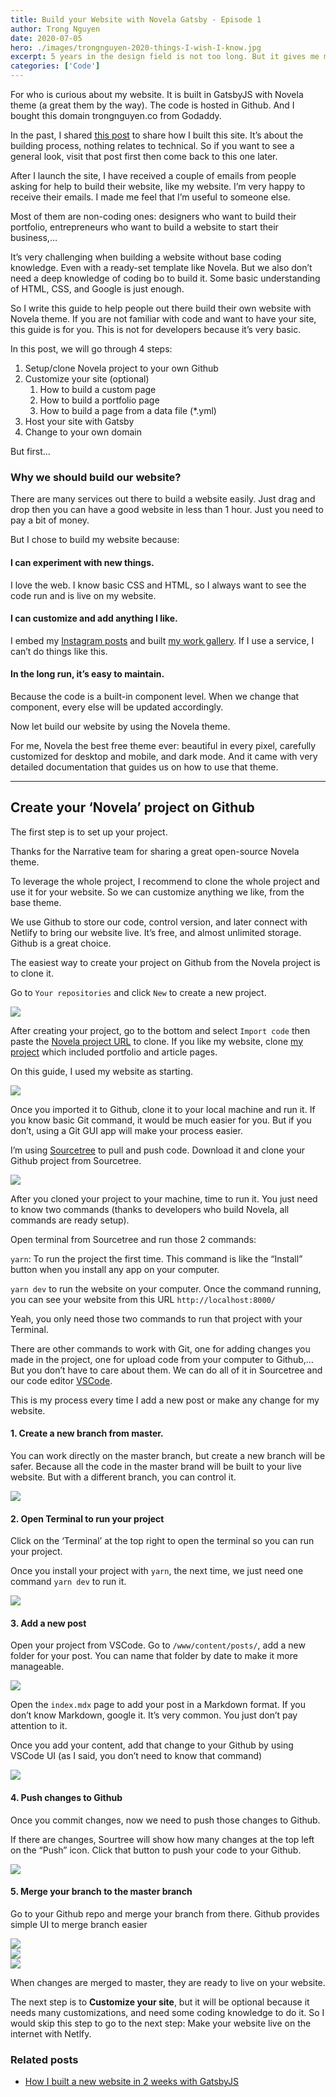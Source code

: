 ```yaml
---
title: Build your Website with Novela Gatsby - Episode 1
author: Trong Nguyen
date: 2020-07-05
hero: ./images/trongnguyen-2020-things-I-wish-I-know.jpg
excerpt: 5 years in the design field is not too long. But it gives me many lessons that if I knew about it before, it will be a better designer than I am today.
categories: ['Code']
---
```


For who is curious about my website. It is built in GatsbyJS with Novela theme (a great them by the way). The code is hosted in Github. And I bought this domain trongnguyen.co from Godaddy.

In the past, I shared [this post](https://trongnguyen.co/how-i-built-a-new-website-in-2-weeks-with-gatsbyjs) to share how I built this site. It’s about the building process, nothing relates to technical. So if you want to see a general look, visit that post first then come back to this one later.

After I launch the site, I have received a couple of emails from people asking for help to build their website, like my website. I’m very happy to receive their emails. I made me feel that I’m useful to someone else.

Most of them are non-coding ones: designers who want to build their portfolio, entrepreneurs who want to build a website to start their business,…

It’s very challenging when building a website without base coding knowledge. Even with a ready-set template like Novela. But we also don’t need a deep knowledge of coding bo to build it. Some basic understanding of HTML, CSS, and Google is just enough.

So I write this guide to help people out there build their own website with Novela theme. If you are not familiar with code and want to have your site, this guide is for you. This is not for developers because it’s very basic.

In this post, we will go through 4 steps:

1. Setup/clone Novela project to your own Github
2. Customize your site (optional)
    1. How to build a custom page
    2. How to build a portfolio page
    3. How to build a page from a data file (*.yml)
3. Host your site with Gatsby
4. Change to your own domain

But first…

### Why we should build our website?
There are many services out there to build a website easily. Just drag and drop then you can have a good website in less than 1 hour. Just you need to pay a bit of money.

But I chose to build my website because:

#### I can experiment with new things.
I love the web. I know basic CSS and HTML, so I always want to see the code run and is live on my website.

#### I can customize and add anything I like.
I embed my [Instagram posts](https://trongnguyen.co/design-tips) and built [my work gallery](https://trongnguyen.co/gallery). If I use a service, I can’t do things like this.

#### In the long run, it’s easy to maintain.
Because the code is a built-in component level. When we change that component, every else will be updated accordingly.

Now let build our website by using the Novela theme.

For me, Novela the best free theme ever: beautiful in every pixel, carefully customized for desktop and mobile, and dark mode. And it came with very detailed documentation that guides us on how to use that theme.

---

## Create your ‘Novela’ project on Github
The first step is to set up your project.

Thanks for the Narrative team for sharing a great open-source Novela theme.

To leverage the whole project, I recommend to clone the whole project and use it for your website. So we can customize anything we like, from the base theme.

We use Github to store our code, control version, and later connect with Netlify to bring our website live. It’s free, and almost unlimited storage. Github is a great choice.

The easiest way to create your project on Github from the Novela project is to clone it.

Go to `Your repositories` and click `New` to create a new project.

<div class="Image__Small">
  <img src="./images/trongnguyen-2020-build-your-website-1.jpg" />
</div>

After creating your project, go to the bottom and select `Import code` then paste the [Novela project URL](https://github.com/narative/gatsby-theme-novela) to clone. If you like my website, clone [my project](https://github.com/tantrongtt/blog-novela) which included portfolio and article pages.

On this guide, I used my website as starting.

<div class="Image__Small">
  <img src="./images/trongnguyen-2020-build-your-website-2.jpg" />
</div>

Once you imported it to Github, clone it to your local machine and run it. If you know basic Git command, it would be much easier for you. But if you don’t, using a Git GUI app will make your process easier.

I’m using [Sourcetree](https://www.sourcetreeapp.com) to pull and push code. Download it and clone your Github project from Sourcetree.

<div class="Image__Small">
  <img src="./images/trongnguyen-2020-build-your-website-3.jpg" />
</div>

After you cloned your project to your machine, time to run it. You just need to know two commands (thanks to developers who build Novela, all commands are ready setup).

Open terminal from Sourcetree and run those 2 commands:

`yarn`: To run the project the first time. This command is like the “Install” button when you install any app on your computer.

`yarn dev` to run the website on your computer. Once the command running, you can see your website from this URL
`http://localhost:8000/`

Yeah, you only need those two commands to run that project with your Terminal.

There are other commands to work with Git, one for adding changes you made in the project, one for upload code from your computer to Github,… But you don’t have to care about them. We can do all of it in Sourcetree and our code editor [VSCode](https://code.visualstudio.com).

This is my process every time I add a new post or make any change for my website.

#### 1. Create a new branch from master.
You can work directly on the master branch, but create a new branch will be safer. Because all the code in the master brand will be built to your live website. But with a different branch, you can control it.

<div class="Image__Small">
  <img src="./images/trongnguyen-2020-build-your-website-4.jpg" />
</div>

#### 2. Open Terminal to run your project
Click on the ‘Terminal’ at the top right to open the terminal so you can run your project.

Once you install your project with `yarn`, the next time, we just need one command `yarn dev` to run it.

<div class="Image__Small">
  <img src="./images/trongnguyen-2020-build-your-website-5.jpg" />
</div>

#### 3. Add a new post

Open your project from VSCode. Go to `/www/content/posts/`, add a new folder for your post. You can name that folder by date to make it more manageable.

<div class="Image__Small">
  <img src="./images/trongnguyen-2020-build-your-website-6.jpg" />
</div>

Open the `index.mdx` page to add your post in a Markdown format. If you don’t know Markdown, google it. It’s very common. You just don’t pay attention to it.

Once you add your content, add that change to your Github by using VSCode UI (as I said, you don’t need to know that command)

<div class="Image__Small">
  <img src="./images/trongnguyen-2020-build-your-website-7.jpg" />
</div>

#### 4. Push changes to Github
Once you commit changes, now we need to push those changes to Github.

If there are changes, Sourtree will show how many changes at the top left on the “Push” icon. Click that button to push your code to your Github.

<div class="Image__Small">
  <img src="./images/trongnguyen-2020-build-your-website-8.jpg" />
</div>

#### 5. Merge your branch to the master branch

Go to your Github repo and merge your branch from there. Github provides simple UI to merge branch easier

<div class="Image__Small">
  <img src="./images/trongnguyen-2020-build-your-website-9.jpg" />
</div>

<div class="Image__Small">
  <img src="./images/trongnguyen-2020-build-your-website-10.jpg" />
</div>

<div class="Image__Small">
  <img src="./images/trongnguyen-2020-build-your-website-11.jpg" />
</div>

When changes are merged to master, they are ready to live on your website.

The next step is to **Customize your site**, but it will be optional because it needs many customizations, and need some coding knowledge to do it. So I would skip this step to go to the next step: Make your website live on the internet with Netlfy.

### Related posts
- [How I built a new website in 2 weeks with GatsbyJS](https://trongnguyen.co/how-i-built-a-new-website-in-2-weeks-with-gatsbyjs)
